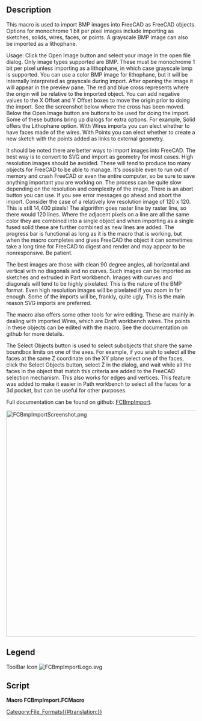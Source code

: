 <languages/>
<translate>

<!--T:1-->
{{Macro
|Name=Macro FCBmpImport
|Icon=FCBmpImportLogo.svg
|Description=Import BMP monochrome and grayscale images into FreeCAD as sketches, solids, wires, faces or lithophane.
|Author=TheMarkster
|Version=0.2021.09.23
|Date=2021-09-23
|FCVersion=0.18 or later
|Download=[https://wiki.freecadweb.org/File:FCBmpImportScreenshot.png ToolBar Icon]
|SeeAlso=
|Links=[https://github.com/mwganson/fcbmpimport Full Documentation on Github]
}}

== Description == <!--T:2-->

<!--T:3-->
This macro is used to import BMP images into FreeCAD as FreeCAD objects.  Options for monochrome 1 bit per pixel images include importing as sketches, solids, wires, faces, or points.  A grayscale BMP image can also be imported as a lithophane.

<!--T:4-->
Usage: Click the Open Image button and select your image in the open file dialog.  Only image types supported are BMP.  These must be monochrome 1 bit per pixel unless importing as a lithophane, in which case grayscale bmp is supported.  You can use a color BMP image for lithophane, but it will be internally interpreted as grayscale during import.  After opening the image it will appear in the preview pane.  The red and blue cross represents where the origin will be relative to the imported object.  You can add negative values to the X Offset and Y Offset boxes to move the origin prior to doing the import.  See the screenshot below where the cross has been moved.  Below the Open Image button are buttons to be used for doing the import.  Some of these buttons bring up dialogs for extra options.  For example, Solid offers the Lithophane option.  With Wires imports you can elect whether to have faces made of the wires.  With Points you can elect whether to create a new sketch with the points added as links to external geometry.

<!--T:5-->
It should be noted there are better ways to import images into FreeCAD.  The best way is to convert to SVG and import as geometry for most cases.  High resolution images should be avoided.  These will tend to produce too many objects for FreeCAD to be able to manage.  It's possible even to run out of memory and crash FreeCAD or even the entire computer, so be sure to save anything important you are working on.  The process can be quite slow depending on the resolution and complexity of the image.  There is an abort button you can use.  If you see error messages go ahead and abort the import.  Consider the case of a relatively low resolution image of 120 x 120.  This is still 14,400 pixels!  The algorithm goes raster line by raster line, so there would 120 lines.  Where the adjacent pixels on a line are all the same color they are combined into a single object and when importing as a single fused solid these are further combined as new lines are added.  The progress bar is functional as long as it is the macro that is working, but when the macro completes and gives FreeCAD the object it can sometimes take a long time for FreeCAD to digest and render and may appear to be nonresponsive.  Be patient.

<!--T:6-->
The best images are those with clean 90 degree angles, all horizontal and vertical with no diagonals and no curves.  Such images can be imported as sketches and extruded in Part workbench.  Images with curves and diagonals will tend to be highly pixelated.  This is the nature of the BMP format.  Even high resolution images will be pixelated if you zoom in far enough.  Some of the imports will be, frankly, quite ugly.  This is the main reason SVG imports are preferred.

<!--T:7-->
The macro also offers some other tools for wire editing.  These are mainly in dealing with imported Wires, which are Draft workbench wires.  The points in these objects can be edited with the macro.  See the documentation on github for more details.

<!--T:8-->
The Select Objects button is used to select subobjects that share the same boundbox limits on one of the axes.  For example, if you wish to select all the faces at the same Z coordinate on the XY plane select one of the faces, click the Select Objects button, select Z in the dialog, and wait while all the faces in the object that match this criteria are added to the FreeCAD selection mechanism.  This also works for edges and vertices.  This feature was added to make it easier in Path workbench to select all the faces for a 3d pocket, but can be useful for other purposes.

<!--T:9-->
Full documentation can be found on github: [https://github.com/mwganson/fcbmpimport FCBmpImport].

</translate>
[[File:FCBmpImportScreenshot.png|600px]]
<translate>
<!--T:10-->
{{Caption|FCBmpImport screenshot‎}}

== Legend == <!--T:11-->

</translate>
{{Codeextralink|https://gist.githubusercontent.com/mwganson/ea7aa4dcb79d7492caa24e8970967174/raw/1fe247b5b93e5084866a69754854d9caedca1f09/FCBmpImport.FCMacro|FCBmpImport.FCMacro}}
<translate>

<!--T:13-->
ToolBar Icon
</translate>
[[Image:FCBmpImportLogo.svg]]
<translate>

== Script == <!--T:14-->

</translate>
'''Macro FCBmpImport.FCMacro'''

{{CodeDownload|https://gist.github.com/mwganson/ea7aa4dcb79d7492caa24e8970967174|FCBmpImport.FCMacro}}

[[Category:File_Formats{{#translation:}}]]